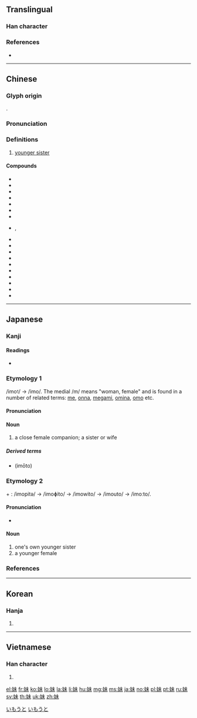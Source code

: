 {{character info/new}}
{{also|妺}}
==Translingual==

===Han character===
{{Han char|rn=38|rad=女|as=05|sn=8|four=45490|canj=VJD|ids=⿰女未}}

===References===
* {{Han ref|kx=0257.280|dkj=06138|dj=0522.230|hdz=21034.060|uh=59B9}}

----

==Chinese==
{{zh-forms}}

===Glyph origin===
{{Han etym}}
{{Han compound|女|未|c1=s|c2=p|t1=female, woman|ls=psc}}.

===Pronunciation===
{{zh-pron
|m=mèi
|c=mui6,mui6-1,mui6-2
|h=pfs=moi
|md=muói
|mn=xm,tp,mg,hc:bē/qz,sx,km,hc:bēr/zz:moāi/kh,tn,yl,tc:mōe/lk:běr/xm:bōe/qz:mūi/zz:māi
|mn_note=Xiamen: bē - vernacular; bōe - literary
Quanzhou: bēr - vernacular; mūi - literary
Zhangzhou: moāi - vernacular; māi - literary
|w=3me
|mc=y
|oc=y
|cat=n
}}

===Definitions===
{{zh-hanzi}}

# [[younger sister]]

====Compounds====
* {{zh-l|妹子}}
* {{zh-l|妹妹|younger sister}}
* {{zh-l|姐妹|sisters}}
* {{zh-l|姊妹|sisters}}
* {{zh-l|小妹|{{qualifier|Min Nan}} younger sister}}
* {{zh-l|你妹|{{qualifier|Mandarin}} my arse}}
* {{zh-l|細妹|{{qualifier|dialectal}} younger sister}}
* {{zh-l|伊妹}}, {{zh-l|伊妹兒|{{qualifier|humourous|obsolete}} email}}
* {{zh-l|表妹}}
* {{zh-l|妹夫}}
* {{zh-l|堂妹}}
* {{zh-l|妹紙}}
* {{zh-l|鬼妹|{{qualifier|Cantonese}} a Caucasian girl}}
* {{zh-l|歸妹}}
* {{zh-l|辣妹|a hot babe}}
* {{zh-l|阿妹|{{qualifier|Wu}} younger sister}}
* {{zh-l|兄弟姐妹|brothers and sisters}}
* {{zh-l|架妹}}

----

==Japanese==

===Kanji===
{{ja-kanji|grade=2|rs=女05}}

====Readings====
* {{ja-readings
|on=[[まい]] (mai)
|kun=[[いもうと]] (imouto), [[いも]] (imo)}}

===Etymology 1===
/imo<small>1</small>/ → /imo/. The medial /m/ means "woman, female" and is found in a number of related terms: [[女|me]], [[女|onna]], [[女神|megami]], [[嫗|omina]], [[母|omo]] etc.

====Pronunciation====
{{ja-pron|いも|acc=1|acc_ref=SMK2}}

====Noun====
{{ja-noun|いも}}

# a close female companion; a sister or wife

=====Derived terms=====
* {{l|ja|妹}} (imōto)

===Etymology 2===
{{m|ja|妹|tr=imo<small>1</small>}} + {{m|ja|人|tr=hi<small>1</small>to<small>2</small>|person}}: /imopitə/ → /imoɸito/ → /imowito/ → /imouto/ → /imoːto/.

====Pronunciation====
* {{ja-pron|いもうと|y=k|acc=4|acc_ref=SMK2,NHK}}

====Noun====
{{ja-noun|いもうと}}

# one's own younger sister
# a younger female

===References===
<references/>

[[Category:Japanese basic words|いもうと]]
[[Category:ja:Family|いもうと]]

----

==Korean==

===Hanja===
{{ko-hanja|hangeul=매}}

# {{defn|lang=ko|sort=女05}}

----

==Vietnamese==

===Han character===
{{vi-hantu|[[muội]]|rs=女05}}

# {{defn|lang=vi|sort=女05}}

[[el:妹]]
[[fr:妹]]
[[ko:妹]]
[[lo:妹]]
[[la:妹]]
[[li:妹]]
[[hu:妹]]
[[mg:妹]]
[[ms:妹]]
[[ja:妹]]
[[no:妹]]
[[pl:妹]]
[[pt:妹]]
[[ru:妹]]
[[sv:妹]]
[[th:妹]]
[[uk:妹]]
[[zh:妹]]